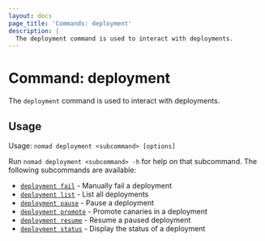 ```yaml
---
layout: docs
page_title: 'Commands: deployment'
description: |
  The deployment command is used to interact with deployments.
---
```


# Command: deployment

The `deployment` command is used to interact with deployments.

## Usage

Usage: `nomad deployment <subcommand> [options]`

Run `nomad deployment <subcommand> -h` for help on that subcommand. The following
subcommands are available:

- [`deployment fail`][fail] - Manually fail a deployment
- [`deployment list`][list] - List all deployments
- [`deployment pause`][pause] - Pause a deployment
- [`deployment promote`][promote] - Promote canaries in a deployment
- [`deployment resume`][resume] - Resume a paused deployment
- [`deployment status`][status] - Display the status of a deployment

[fail]: /docs/commands/deployment/fail "Manually fail a deployment"

[list]: /docs/commands/deployment/list "List all deployments"

[pause]: /docs/commands/deployment/pause "Pause a deployment"

[promote]: /docs/commands/deployment/promote "Promote canaries in a deployment"

[resume]: /docs/commands/deployment/resume "Resume a paused deployment"

[status]: /docs/commands/deployment/status "Display the status of a deployment"
